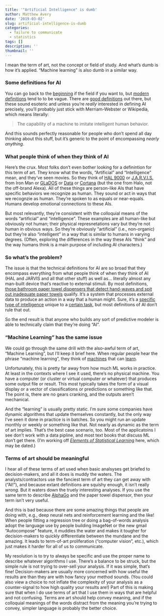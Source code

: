 ```yaml
---
title: '"Artificial Intelligence" is dumb'
author: Matthew Avery
date: '2019-03-02'
slug: artificial-intelligence-is-dumb
categories:
  - failure to communicate
  - statistics
tags: []
description: ''
thumbnail: ''
---
```


I mean the term of art, not the concept or field of study. And what's dumb is how it's applied. "Machine learning" is also dumb in a similar way.

### Some definitions for AI

You can go back to the <a href = "https://www.livinginternet.com/i/ii_ai.htm">beginning</a> if the field if you want to, but <a href = "https://www.merriam-webster.com/dictionary/artificial%20intelligence">modern</a> <a href = "https://en.wikipedia.org/wiki/Artificial_intelligence">definitions</a> tend to to be vague. There are <a href = "https://emerj.com/ai-glossary-terms/what-is-artificial-intelligence-an-informed-definition/">good definitions</a> out there, but these sound esoteric and unless you're *really* interested in defining AI precisely, you'll probably just stick with Merriam-Webster or Wikipedia, which means literally:

> The capability of a machine to imitate intelligent human behavior.

And this sounds perfectly reasonable for people who don't spend all day thinking about this stuff, but it's generic to the point of encompassing *nearly anything*.

### What people think of when they think of AI

Here's the crux. Most folks don't even bother looking for a definintion for this term of art. They know what the words, "Artificial" and "Intelligence" mean, and they've seen movies. So they think of <a href = "https://en.wikipedia.org/wiki/HAL_9000">HAL 9000</a> or <a href = "https://en.wikipedia.org/wiki/Edwin_Jarvis#J.A.R.V.I.S.">J.A.R.V.I.S.</a> from Iron Man or <a href = "https://en.wikipedia.org/wiki/GLaDOS">GLaDOS</a> or <a href = "https://en.wikipedia.org/wiki/Data_(Star_Trek)">Data</a> or <a href = "https://en.wikipedia.org/wiki/Cortana_(Halo)">Cortana</a> (but the one from Halo, not the off-brand Alexa). All of these things are person-like AIs that have specific behaviors we recognize as human. They sound or act in ways that we recognzie as human. They're spoken to as equals or near-equals. Humans develop emotional connections to these AIs.

But most relevantly, they're consistent with the colloquial means of the words "artificial" and "intelligence". These examples are all human-like but obviously not human; their physical represnetations vary but they're not human in obvious ways. So they're obviously "artificial" (i.e., non-organic) but they're also "intelligent" in a way that is similar to humans in varying degrees. (Often, exploring the differences in the way these AIs "think" and the way humans think is a main purpose of including AI characters.)

### So what's the problem?

The issue is that the technical definitions for AI are so broad that they encompass everything from what people think of when they think of AI (HAL and JARVIS and all that other stuff) as well as... literally almost any man-built device that's reactive to external stimuli. By most definitions, <a href = "https://www.reddit.com/r/pics/comments/gootc/the_motiondetecting_paper_towel_dispenser/">those bathroom paper towel dispensers that detect hand-waves and spit out inadequate paper towels</a> qualify. It's a system that processes external data to produce an action in a way that a human might. Sure, it's a <a href = "https://www.youtube.com/watch?v=LRq_SAuQDec&ab_channel=BBCStudios">specific type of intelligence</a> unique to a <a href = "https://www.youtube.com/watch?v=X7HmltUWXgs&ab_channel=jorthak">certain task</a>, but most definitions of AI don't rule that out.

So the end result is that anyone who builds any sort of predictive modeler is able to technically claim that they're doing "AI".

### "Machine Learning" has the same issue

We could go through the same drill with the also-awful term of art, "Machine Learning", but I'll keep it brief here. When regular people hear the phrase "machine learning", they think of <a href = "https://www.google.com/search?q=machine&rlz=1C1CHFX_enUS543US543&source=lnms&tbm=isch&sa=X&ved=0ahUKEwjosYfA7uPgAhVFUt8KHcLhDjYQ_AUIDigB&biw=1920&bih=937">machines</a> that can <a href = "https://www.howardfarran.com/wp-content/uploads/2015/09/HF_Blog_011.jpg">learn</a>. 

Unfortunately, this is pretty far away from how much ML works in practice. At least in the contexts where I see it used, there's no physical machine. You have a computer (or cluster or virtual computer or whatever) that produces some output file or result. This most typically takes the form of a visual display or a vector of classifications or predictions or something like that. The point is, there are no gears cranking, and the outputs aren't mechanical. 

And the "learning" is usually pretty static. I'm sure some companies have dynamic algorithms that update themselves constantly, but the only way I've seen it done in practice is in batches. So you might run an update monthly or weekly or something like that. Not nearly as dynamic as the term of art implies. That's the best case scenario, too. Most of the applicatoins I see don't work with a data pipline, and most text books that discuss ML don't get there. (I'm working off <a href = "https://web.stanford.edu/~hastie/Papers/ESLII.pdf">*Elements of Statistical Learning*</a> here, which may be dated.)


### Terms of art should be meaningful

I hear all of these terms of art used when basic analsyses get briefed to decision-makers, and all it does is muddy the waters. The analysts/contractors use the fanciest term of art they can get away with ("AI!"), and because extant definitions are squishy enough, it isn't really *wrong*. But it waters down the truely interesting analyses. If you use the same term to describe <a href = "https://deepmind.com/research/alphago/">AlphaGo</a> and the paper towel dispensor, then your term isn't very useful. 

And this is bad because there are some amazing things that people are doing with, e.g., deep neural nets and reinforcement learning and the like! When people fitting a regression tree or doing a bag-of-words analysis adopt the language use by people building ImageNet or the new gmail "Autocompose" feature, it muddies the water and makes it tougher for decision-makers to quickly differentiate between the mundane and the amazing. It leads to term-of-art proliferation ("computer vision", etc.), which just makes it harder for all of us to communicate.

My resolution is to try to always be specific and use the proper name to describe whatever algorithms I use. There's a balance to be struck, but the simple rule is not trying to over-sell your analysis. If it was simple, that's fine! Decision-makers are usually more concerned with how useful the results are than they are with how fancy your method sounds. (You could also view a choice to not inflate the complexity of your analysis as a counter-signal to how high quality your results are!) Part of this is making sure that when I do use terms of art that I use them in ways that are helpful and not confusing. Terms are art should help convey meaning, and if the colloquial meanings of the words distract from the meaning you're trying to convey, simpler language is probably the better choice.